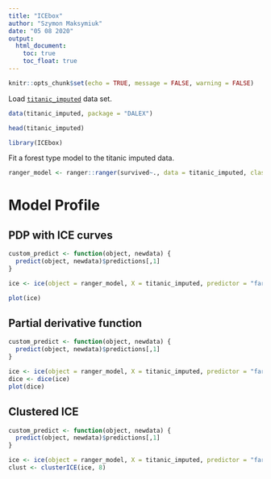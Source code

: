 ```yaml
---
title: "ICEbox"
author: "Szymon Maksymiuk"
date: "05 08 2020"
output:
  html_document:
    toc: true
    toc_float: true
---
```

  
```r
knitr::opts_chunk$set(echo = TRUE, message = FALSE, warning = FALSE)
```



Load [`titanic_imputed`](https://modeloriented.github.io/DALEX/reference/titanic.html) data set.

```r
data(titanic_imputed, package = "DALEX")

head(titanic_imputed)
```

```r
library(ICEbox)
```


Fit a forest type model to the titanic imputed data.

```r
ranger_model <- ranger::ranger(survived~., data = titanic_imputed, classification = TRUE, probability = TRUE)
```

# Model Profile

## PDP with ICE curves


```r
custom_predict <- function(object, newdata) {
  predict(object, newdata)$predictions[,1]
}

ice <- ice(object = ranger_model, X = titanic_imputed, predictor = "fare", logodds = TRUE, predictfcn = custom_predict)

plot(ice)
```

## Partial derivative function


```r
custom_predict <- function(object, newdata) {
  predict(object, newdata)$predictions[,1]
}

ice <- ice(object = ranger_model, X = titanic_imputed, predictor = "fare", logodds = TRUE, predictfcn = custom_predict)
dice <- dice(ice)
plot(dice)
```

## Clustered ICE

```r
custom_predict <- function(object, newdata) {
  predict(object, newdata)$predictions[,1]
}

ice <- ice(object = ranger_model, X = titanic_imputed, predictor = "fare", logodds = TRUE, predictfcn = custom_predict)
clust <- clusterICE(ice, 8)
```


